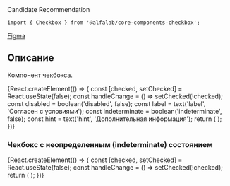 


<Meta title='Компоненты|Checkbox' component={Checkbox} />

<Title>
    Checkbox ({name}@{version})
</Title>

<Status>
  Candidate Recommendation
</Status>

```tsx
import { Checkbox } from '@alfalab/core-components-checkbox';
```

<Design>
  <a href="https://www.figma.com/file/hqSP3L6qu8UcL3sf18Su1M/Web-Components?node-id=83%3A306">Figma</a>
</Design>

## Описание

Компонент чекбокса.

<Story name='Песочница'>
    {React.createElement(() => {
        const [checked, setChecked] = React.useState(false);
        const handleChange = () => setChecked(!checked);
        const disabled = boolean('disabled', false);
        const label = text('label', 'Согласен с условиями');
        const indeterminate = boolean('indeterminate', false);
        const hint = text('hint', 'Дополнительная информация');
        return (
            <Checkbox
                disabled={disabled}
                onChange={handleChange}
                checked={checked}
                label={label}
                indeterminate={indeterminate}
                hint={hint}
            />
        );
    })}
</Story>

<Props of={Checkbox} />

### Чекбокс c неопределенным (indeterminate) состоянием

<Preview>
    {React.createElement(() => {
        const [checked, setChecked] = React.useState(false);
        const handleChange = () => setChecked(!checked);
        return (
            <Checkbox
                onChange={handleChange}
                checked={checked}
                label="Выберите опции"
                indeterminate={true}
            />
        );
    })}
</Preview>
